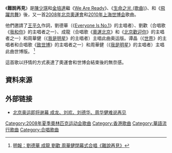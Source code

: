 《'''難說再見'''》是[[陳少琪|陳少琪]]和[[金培達|金培達]]繼《[[We_Are_Ready|We Are Ready]]》、《[[生命之光_(歌曲)|生命之光 (歌曲)]]》、和《[[飛躍共舞|飛躍共舞]]》後，又一首[[2008年北京奧運會|2008年北京奧運會]]和[[2010年上海世博会|2010年上海世博会]]歌曲。

他們邀請了[[王平久|王平久]]作詞，劉德華（《[[Everyone_Is_No.1|Everyone Is No.1]]》的主唱者）、劉歡（合唱歌《[[我和你|我和你]]》的主唱者之一）、成龍（合唱歌《[[奧運北京|奧運北京]]》和《[[北京歡迎你|北京歡迎你]]》的主唱者之一）和周華健（《[[我是明星|我是明星]]》的主唱者）主唱此曲奥运版。谭晶（《[[世界|世界]]》的主唱者和合唱歌《[[致世博|致世博]]》的主唱者之一）和周華健（《[[我是明星|我是明星]]》的主唱者）主唱此曲世博版。
<ref>[http://hk.news.yahoo.com/article/080822/4/7u9j.html 明報：劉德華 成龍 劉歡 周華健閉幕式合唱《難說再見》]</ref>

這首歌以抒情的方式表達了奧運會和世博会結束後的無奈感。

==資料來源==
<div class="references-small">
<references />
</div>

==外部链接==
*[https://web.archive.org/web/20080906215033/http://www.beijing2008.cn/culture/songs/dynamic/n214575604.shtml 北京奥运即将谢幕 成龙、刘欢、刘德华、周华健难说再见]

[[Category:2008年夏季奧林匹克运动会歌曲|Category:2008年夏季奧林匹克运动会歌曲]]
[[Category:香港歌曲|Category:香港歌曲]]
[[Category:華語流行歌曲|Category:華語流行歌曲]]
[[Category:合唱歌曲|Category:合唱歌曲]]
